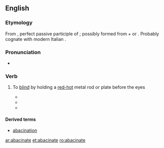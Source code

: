 ==English==

===Etymology===
From {{etyl|LL.}} {{term|abacinatus|abacinātus||lang=la}}, perfect passive participle of {{term|abacino|abacinō||lang=la}}; possibly formed from {{term|ab||off|lang=la}} + {{term|bacinum|bacīnum|a basin|lang=la}} or {{term|bacinus|bacīnus|lang=la}}.  Probably cognate with modern Italian {{term|abbacinare||to dazzle|lang=it}}.

===Pronunciation===
*{{audio|abacinate (en-uk).ogg|Audio (UK)}}

===Verb===
{{en-verb|abacinat|ing}}

# {{transitive|rare}} To [[blind]] by holding a [[red-hot]] metal rod or plate before the eyes
#*{{quote-book|1905|James M. Ludlow|Sir Raoul|pageurl=http://books.google.com/books?id=kXEmmDGmYdEC&q=%22not+of+hot+irons+but%22|page=233
|passage="You young scapegrace," said Dandolo, "I will myself '''abacinate''' you — in the Venetian way." "How's that?" "Blind your eyes with the glare, not of hot irons, but of new ducats. Count your pile."}}
#*{{quote-book|1945|Robert Hardy Andrews|Burning Gold|url=http://books.google.com/books?id=v-58AAAAMAAJ|page=196
|passage=Their straining eyes '''abacinated''' by the cup of terror, their throats stopped, their powers dead within them, they hung breathless, motionless.}}
#*{{quote-book|1999|Srinivas Aravamudan|Tropicopolitans|page=220|pageurl=http://books.google.com/books?id=17oU9nBX_N8C&pg=PA220|isbn=082232315X
|passage=This chiasmic image of the subject's imperviousness suggests a sensory deprivation beyond sublimity, like that of '''abacinated''' anti-epistemology. }}

====Derived terms====
* [[abacination]]

[[ar:abacinate]]
[[et:abacinate]]
[[ro:abacinate]]